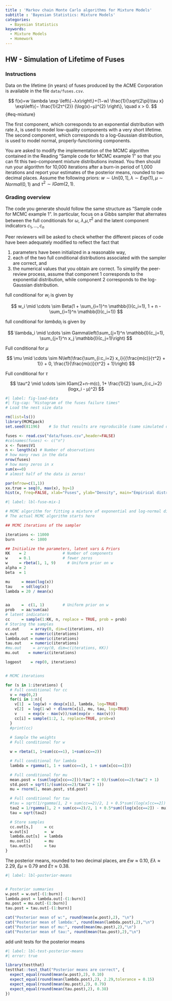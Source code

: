 ```yaml
---
title : 'Markov chain Monte Carlo algorithms for Mixture Models'
subtitle : 'Bayesian Statistics: Mixture Models'
categories:
  - Bayesian Statistics
keywords:
  - Mixture Models
  - Homework
---
```


## HW - Simulation of Lifetime of Fuses



::: {.callout-note}
### Instructions

Data on the lifetime (in years) of fuses produced by the ACME Corporation is available in the file `data/fuses.csv`. 

$$
f(x)=w \lambda \exp \left\{−λx\right\}+(1−w) \frac{1}{\sqrt{2\pi}\tau x} \exp\left\{− \frac{1}{2τ^{2}} (\log(x)−μ)^{2} \right\}, \quad x > 0.
$$ {#eq-mixture}

The first component, which corresponds to an exponential distribution with rate $\lambda$, is used to model low-quality components with a very short lifetime.  The second component, which corresponds to a log-Gaussian distribution, is used to model normal, properly-functioning components.

You are asked to modify the implementation of the MCMC algorithm contained in the Reading "Sample code for MCMC example 1" so that you can fit this two-component mixture distributions instead.  You then should run your algorithm for 10,000 iterations after a burn-in period of 1,000 iterations and report your estimates of the posterior means, rounded to two decimal places.  Assume the following priors:  $w∼Uni[0,1], λ∼Exp(1), μ∼Normal(0,1)$ and $τ^2∼IGam(2,1)$.

:::

::: {.callout-note}
### Grading overview

The code you generate should follow the same structure as "Sample code for MCMC example 1".  In particular, focus on a Gibbs sampler that alternates between the full conditionals for
$\omega$, $\lambda$,$\mu$,$\tau^2$ and the latent component indicators $c_1,...,c_n$ 

Peer reviewers will be asked to check whether the different pieces of code have been adequately modified to reflect the fact that 

1. parameters have been initialized in a reasonable way,
2. each of the two full conditional distributions associated with the sampler are correct, and 
3.  the numerical values that you obtain are correct.  To simplify the peer-review process, assume that component 1 corresponds to the exponential distribution, while component 2 corresponds to the log-Gaussian distribution.
:::


full conditional for $w_i$ is given by

$$
w_i \mid \cdots \sim Beta(1 + \sum_{i=1}^n \mathbb{I}(c_i=1), 1 + n - \sum_{i=1}^n \mathbb{I}(c_i=1))
$$

full conditional for $lambda_i$ is given by

$$
\lambda_i \mid \cdots \sim Gamma\left(\sum_{j=1}^n \mathbb{I}(c_j=1), \sum_{j=1}^n x_j \mathbb{I}(c_j=1)\right) 
$$

Full conditional for $\mu$

$$
\mu \mid \cdots \sim N\left(\frac{\sum_{i:c_i=2} x_i}{{\frac{m(c)}{τ^2}  + 1}} + 0, \frac{1}{\frac{m(c)}{τ^2}  + 1}\right)
$$

Full conditional for $\tau$

$$
\tau^2 \mid \cdots \sim IGam(2+n-m(c), 1+ \frac{1}{2} \sum_{i:c_i=2} (logx_i - μ)^2)
$$


```r
#| label: fig-load-data
#| fig-cap: "Histogram of the fuses failure times"
# Load the nest size data

rm(list=ls())
library(MCMCpack)
set.seed(81196)    # So that results are reproducible (same simulated data every time)

fuses <- read.csv("data/fuses.csv",header=FALSE)
#colnames(fuses) <- c("n")
x <- fuses$V1
n <- length(x) # Number of observations
# how many rows in the data
nrow(fuses)
# how many zeros in x
sum(x==0)
# almost half of the data is zeros!

par(mfrow=c(1,1))
xx.true = seq(0, max(x), by=1)
hist(x, freq=FALSE, xlab="Fuses", ylab="Density", main="Empirical distribution of fuses failure times")
```


```r
#| label: lbl-fuse-mix-1

# MCMC algorithm for fitting a mixture of exponential and log-normal distributions
# The actual MCMC algorithm starts here

## MCMC iterations of the sampler

iterations <- 11000
burn       <- 1000

## Initialize the parameters, latent vars & Priors
KK    = 2                # Number of components
w     = 0.1              # fewer zeros
w     = rbeta(1, 1, 9)     # Uniform prior on w
alpha = 2
beta  = 1

mu     = mean(log(x))
tau    = sd(log(x))
lambda = 20 / mean(x)


aa     =  c(1, 1)        # Uniform prior on w
prob   = aa/sum(aa)
# latent indicators
cc     = sample(1:KK, n, replace = TRUE, prob = prob)
# Storing the samples
cc.out     = array(0, dim=c(iterations, n))
w.out      = numeric(iterations)
lambda.out = numeric(iterations)
tau.out    = numeric(iterations)
#mu.out     = array(0, dim=c(iterations, KK))
mu.out    = numeric(iterations)

logpost    = rep(0, iterations)


# MCMC iterations

for (s in 1:iterations) {      
  # Full conditional for cc
  v = rep(0,2)
  for(i in 1:n){
    v[1]  = log(w) + dexp(x[i], lambda, log=TRUE)
    v[2]  = log(1-w) + dlnorm(x[i], mu, tau, log=TRUE)
    v     = exp(v - max(v))/sum(exp(v - max(v)))
    cc[i] = sample(1:2, 1, replace=TRUE, prob=v)
  }
  #print(cc)
 
  # Sample the weights
  # Full conditional for w

  w = rbeta(1, 1+sum(cc==1), 1+sum(cc==2))

  # Full conditional for lambda
  lambda = rgamma(1, 1 + sum(cc==1), 1 + sum(x[cc==1]))

  # Full conditional for mu
  mean.post = (sum(log(x[cc==2]))/tau^2 + 0)/(sum(cc==2)/tau^2 + 1)
  std.post = sqrt(1/(sum(cc==2)/tau^2 + 1))
  mu = rnorm(1, mean.post, std.post)

  # Full conditional for tau
  #tau = sqrt(1/rgamma(1, 2 + sum(cc==2)/2, 1 + 0.5*sum((log(x[cc==2]) - mu)^2)))
  tau2 = 1/rgamma(1, 2 + sum(cc==2)/2, 1 + 0.5*sum((log(x[cc==2]) - mu)^2))
  tau = sqrt(tau2)

  # Store samples
  cc.out[s,]     = cc
  w.out[s]       =  w
  lambda.out[s]  = lambda
  mu.out[s]      = mu
  tau.out[s]     = tau
}

```

The posterior means, rounded to two decimal places, are $E{w} \approx 0.10$, $E{λ} \approx 2.29$, $E{μ} \approx 0.79$ and $E{τ} \approx 0.38$.



```r
#| label: lbl-posterior-means


# Posterior summaries
w.post = w.out[-(1:burn)]
lambda.post = lambda.out[-(1:burn)]
mu.post = mu.out[-(1:burn)]
tau.post = tau.out[-(1:burn)]

cat("Posterior mean of w:", round(mean(w.post),2), "\n")
cat("Posterior mean of lambda:", round(mean(lambda.post),2),"\n")
cat("Posterior mean of mu:", round(mean(mu.post),2),"\n")
cat("Posterior mean of tau:", round(mean(tau.post),2),"\n")

```

add unit tests for the posterior means
```r
#| label: lbl-test-posterior-means
#| error: true

library(testthat)
testthat::test_that("Posterior means are correct", {
  expect_equal(round(mean(w.post),2), 0.10)
  expect_equal(round(mean(lambda.post),2), 2.29,tolerance = 0.15)
  expect_equal(round(mean(mu.post),2), 0.79)
  expect_equal(round(mean(tau.post),2), 0.38)
})
```